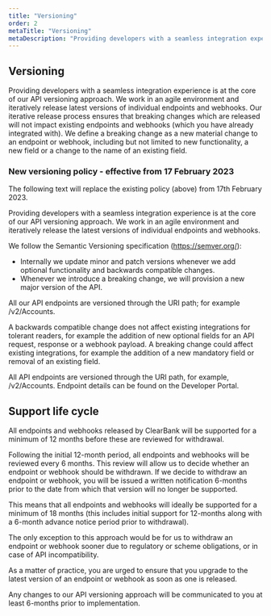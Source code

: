 ```yaml
---
title: "Versioning"
order: 2
metaTitle: "Versioning"
metaDescription: "Providing developers with a seamless integration experience is at the core of our API versioning approach."
---
```



## Versioning

Providing developers with a seamless integration experience is at the core of our API versioning approach.
We work in an agile environment and iteratively release latest versions of individual endpoints and webhooks.
Our iterative release process ensures that breaking changes which are released will not impact existing endpoints and webhooks (which you have already integrated with).
We define a breaking change as a new material change to an endpoint or webhook, including but not limited to new functionality, a new field or a change to the name of an existing field.

### New versioning policy - effective from 17 February 2023

The following text will replace the existing policy (above) from 17th February 2023.

<Callout colour="blue">
Providing developers with a seamless integration experience is at the core of our API versioning approach. We work in an agile environment and iteratively release the latest versions of individual endpoints and webhooks.

We follow the Semantic Versioning specification (https://semver.org/):

- Internally we update minor and patch versions whenever we add optional functionality and backwards compatible changes.
- Whenever we introduce a breaking change, we will provision a new major version of the API.

All our API endpoints are versioned through the URI path; for example /v2/Accounts.

A backwards compatible change does not affect existing integrations for tolerant readers, for example the addition of new optional fields for an API request, response or a webhook payload. A breaking change could affect existing integrations, for example the addition of a new mandatory field or removal of an existing field.

All API endpoints are versioned through the URI path, for example, /v2/Accounts. Endpoint details can be found on the Developer Portal.
</Callout>

## Support life cycle

All endpoints and webhooks released by ClearBank will be supported for a minimum of 12 months before these are reviewed for withdrawal.

Following the initial 12-month period, all endpoints and webhooks will be reviewed every 6 months. This review will allow us to decide whether an endpoint or webhook should be withdrawn.
If we decide to withdraw an endpoint or webhook, you will be issued a written notification 6-months prior to the date from which that version will no longer be supported.

This means that all endpoints and webhooks will ideally be supported for a minimum of 18 months (this includes initial support for 12-months along with a 6-month advance notice period prior to withdrawal).

The only exception to this approach would be for us to withdraw an endpoint or webhook sooner due to regulatory or scheme obligations, or in case of API incompatibility.

As a matter of practice, you are urged to ensure that you upgrade to the latest version of an endpoint or webhook as soon as one is released.

<Callout colour="blue">
  Any changes to our API versioning approach will be communicated to you at
  least 6-months prior to implementation.
</Callout>
